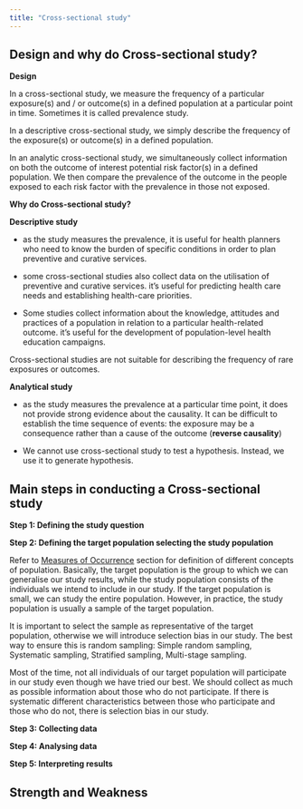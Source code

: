```yaml
---
title: "Cross-sectional study"
---
```


## Design and why do Cross-sectional study?

**Design**

In a cross-sectional study, we measure the frequency of a particular exposure(s) and / or outcome(s) in a defined population at a particular point in time. Sometimes it is called prevalence study.

In a descriptive cross-sectional study, we simply describe the frequency of the exposure(s) or outcome(s) in a defined population. 

In an analytic cross-sectional study, we simultaneously collect information on both the outcome of interest potential risk factor(s) in a defined population. We then compare the prevalence of the outcome in the people exposed to each risk factor with the prevalence in those not exposed.

**Why do Cross-sectional study?**

**Descriptive study**

- as the study measures the prevalence, it is useful for health planners who need to know the burden of specific conditions in order to plan preventive and curative services.

- some cross-sectional studies also collect data on the utilisation of preventive and curative services. it's useful for predicting health care needs and establishing health-care priorities.

- Some studies collect information about the knowledge, attitudes and practices of a population in relation to a particular health-related outcome. it's useful for the development of population-level health education campaigns.

::: callout-important

Cross-sectional studies are not suitable for describing the frequency of rare exposures or outcomes.

:::

**Analytical study**

- as the study measures the prevalence at a particular time point, it does not provide strong evidence about the causality. It can be difficult to establish the time sequence of events: the exposure may be a consequence rather than a cause of the outcome (**reverse causality**)

- We cannot use cross-sectional study to test a hypothesis. Instead, we use it to generate hypothesis. 

## Main steps in conducting a Cross-sectional study

**Step 1: Defining the study question**

**Step 2: Defining the target population selecting the study population**

Refer to [Measures of Occurrence](occurrence.qmd) section for definition of different concepts of population. Basically, the target population is the group to which we can generalise our study results, while the study population consists of the individuals we intend to include in our study. If the target population is small, we can study the entire population. However, in practice, the study population is usually a sample of the target population.

It is important to select the sample as representative of the target population, otherwise we will introduce selection bias in our study. The best way to ensure this is random sampling: Simple random sampling, Systematic sampling, Stratified sampling, Multi-stage sampling.

Most of the time, not all individuals of our target population will participate in our study even though we have tried our best. We should collect as much as possible information about those who do not participate. If there is systematic different characteristics between those who participate and those who do not, there is selection bias in our study. 

**Step 3: Collecting data**

**Step 4: Analysing data**

**Step 5: Interpreting results**

## Strength and Weakness
